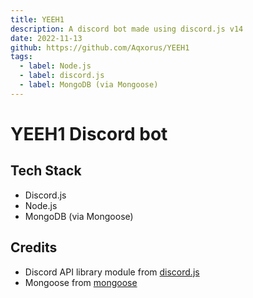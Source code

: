 ```yaml
---
title: YEEH1
description: A discord bot made using discord.js v14
date: 2022-11-13
github: https://github.com/Aqxorus/YEEH1
tags:
  - label: Node.js
  - label: discord.js
  - label: MongoDB (via Mongoose)
---
```


# YEEH1 Discord bot

## Tech Stack

- Discord.js
- Node.js
- MongoDB (via Mongoose)

## Credits

- Discord API library module from [discord.js](https://discord.js.org/)
- Mongoose from [mongoose](https://mongoosejs.com/)
